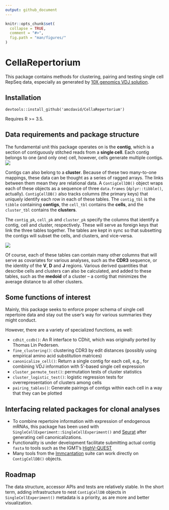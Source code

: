 ```yaml
---
output: github_document
---
```


<!-- README.md is generated from README.Rmd. Please edit that file -->

```r
knitr::opts_chunk$set(
  collapse = TRUE,
  comment = "#>",
  fig.path = "man/figures/"
)
```

# CellaRepertorium

This package contains methods for clustering, pairing and testing single cell RepSeq data, especially as generated by [10X genomics VDJ solution](https://support.10xgenomics.com/single-cell-vdj).

## Installation

```
devtools::install_github('amcdavid/CellaRepertorium')
```

Requires R >= 3.5.

## Data requirements and package structure

The fundamental unit this package operates on is the **contig**, which is a section of contiguously stitched reads from a **single cell**.  Each contig belongs to one (and only one) cell, however, cells generate multiple contigs.  
<img src = man/figures/contig_schematic.png />


Contigs can also belong to a **cluster**.  Because of these two many-to-one mappings, these data can be thought as a series of ragged arrays.  The links between them mean they are relational data. A `ContigCellDB()` object wraps each of these objects as a sequence of three `data.frames` (`dplyr::tibble()`, actually).   `ContigCellDB()` also tracks columns (the primary keys) that uniquely identify each row in each of these tables.  The `contig_tbl` is the `tibble` containing **contigs**, the `cell_tbl` contains the **cells**, and the `cluster_tbl` contains the **clusters**.  

The `contig_pk`, `cell_pk` and `cluster_pk` specify the columns that identify a contig, cell and cluster, respectively.  These will serve as foreign keys that link the three tables together.
The tables are kept in sync so that subsetting the contigs will subset the cells, and clusters, and vice-versa.

<img src = man/figures/table_schematic.png />

Of course, each of these tables can contain many other columns that will serve as covariates for various analyses, such as the **CDR3** sequence, or the identity of the **V**, **D** and **J** regions.  Various derived quantities that describe cells and clusters can also be calculated, and added to these tables, such as the **medoid** of a cluster --  a contig that minimizes the average distance to all other clusters. 

## Some functions of interest

Mainly, this package seeks to enforce proper schema of single cell repertoire 
data and stay out the user's way for various summaries they might conduct.

However, there are a variety of specialized functions, as well:

*  `cdhit_ccdb()`: An R interface to CDhit, which was originally ported by Thomas Lin Pedersen.
*  `fine_clustering()`: clustering CDR3 by edit distances (possibly using empirical amino acid substitution matrices)
*  `canonicalize_cell()`: Return a single contig for each cell, e.g., for combining VDJ information with 5'-based single cell expression
*  `cluster_permute_test()`: permutation tests of cluster statistics
*  `cluster_logistic_test()`: logistic regression tests for overrepresentation of clusters among cells
*  `pairing_tables()`: Generate pairings of contigs within each cell in a way that they can be plotted

## Interfacing related packages for clonal analyses

*  To combine repertoire information with expression of endogenous mRNAs, this package has been used with `SingleCellExperiment::SingleCellExperiment()` and [Seurat](https://satijalab.org/seurat/) after generating cell canonicalizations.
*  Functionality is under development facilitate submitting actual contig `fasta` to tools such as the IGMT's [HighV-QUEST](http://imgt.org/HighV-QUEST/home.action)
*  Many tools from the [Immcantation](https://alakazam.readthedocs.io/en/version-0.2.11/) suite can work directly on `ContigCellDB()` objects.

## Roadmap

The data structure, accessor APIs and tests are relatively stable.  In the short term, adding infrastructure to nest `ContigCellDB` objects in `SingleCellExperiment()` metadata is a priority, as are more and better visualization.
